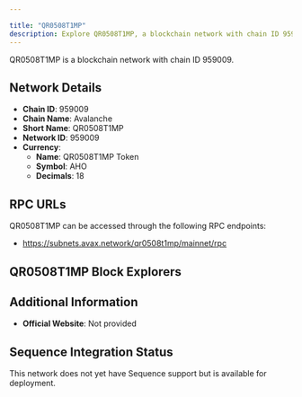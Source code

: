 ```yaml
---

title: "QR0508T1MP"
description: Explore QR0508T1MP, a blockchain network with chain ID 959009. Learn about its native currency, QR0508T1MP Token, and how to interact with the network.
---
```




QR0508T1MP is a blockchain network with chain ID 959009.

## Network Details

- **Chain ID**: 959009
- **Chain Name**: Avalanche
- **Short Name**: QR0508T1MP
- **Network ID**: 959009
- **Currency**: 
  - **Name**: QR0508T1MP Token
  - **Symbol**: AHO
  - **Decimals**: 18

## RPC URLs

QR0508T1MP can be accessed through the following RPC endpoints:

- https://subnets.avax.network/qr0508t1mp/mainnet/rpc

## QR0508T1MP Block Explorers



## Additional Information

- **Official Website**: Not provided

## Sequence Integration Status

This network does not yet have Sequence support but is available for deployment.
